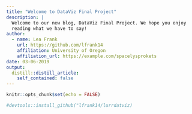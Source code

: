 ```yaml
---
title: "Welcome to DataViz Final Project"
description: |
  Welcome to our new blog, DataViz Final Project. We hope you enjoy 
  reading what we have to say!
author:
  - name: Lea Frank 
    url: https://github.com/lfrank14
    affiliation: University of Oregon
    affiliation_url: https://example.com/spacelysprokets
date: 03-06-2019
output:
  distill::distill_article:
    self_contained: false
---
```


```r
knitr::opts_chunk$set(echo = FALSE)

#devtools::install_github("lfrank14/lurrdatviz)
```



